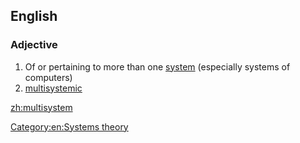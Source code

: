 ==English==

===Adjective===
{{en-adj}}

# Of or pertaining to more than one [[system]] (especially systems of computers)
# [[multisystemic]]

[[Category:en:Systems theory]]

[[zh:multisystem]]